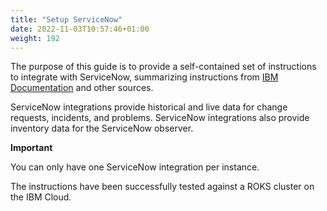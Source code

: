 ```yaml
---
title: "Setup ServiceNow"
date: 2022-11-03T10:57:46+01:00
weight: 192
---
```




The purpose of this guide is to provide a self-contained set of instructions to integrate with ServiceNow, summarizing instructions from <a href="https://www.ibm.com/docs/en/cloud-paks/cloud-pak-watson-aiops/3.5.1?topic=connections-servicenow-connection" target="_blank" >IBM Documentation</a>  and other sources.




ServiceNow integrations provide historical and live data for change requests, incidents, and problems. ServiceNow integrations also provide inventory data for the ServiceNow observer.


<InlineNotification kind="error"> 

**Important**

You can only have one ServiceNow integration per instance.

</InlineNotification>


The instructions have been successfully tested against a ROKS cluster on the IBM Cloud.
